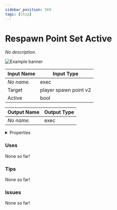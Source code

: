 ```yaml
---
sidebar_position: 569
tags: [Chip]
---
```


# Respawn Point Set Active

*No description.*



![Example banner](./assets/bf3275dc-686f-4a63-87b7-5422a70cc4d2.svg)

| Input Name | Input Type |
|-----------|-----------|
| *No name.* | exec |
| Target | player spawn point v2 |
| Active | bool |

| Output Name | Output Type |
|-----------|-----------|
| *No name.* | exec |


<details>
  <summary>Properties</summary>
  <div>
    <div>
    <table>
      <thead>
        <tr>
          <th>Is beta required?</th>
          <th>❌</th>
        </tr>
        <tr>
          <th>Is this chip a trolling risk?</th>
          <th>❌</th>
        </tr>
        <tr>
          <th>Chip UUPD</th>
          <th>._uuid</th>
        </tr>
      </thead>
    </table>
    </div>
  </div>
</details>

### Uses

None so far!

### Tips

None so far!

### Issues

None so far!